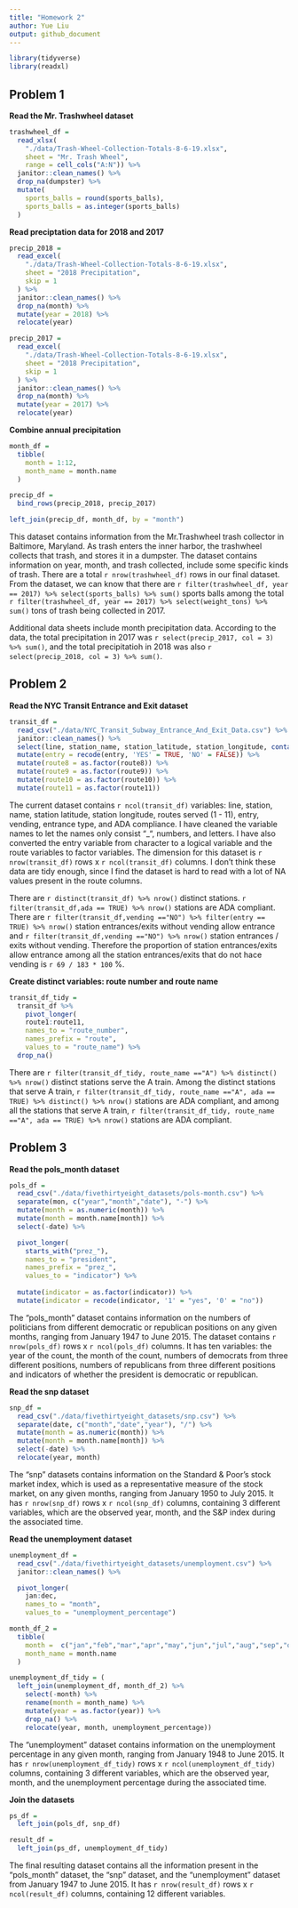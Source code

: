 ```yaml
---
title: "Homework 2"
author: Yue Liu
output: github_document
---
```


```r
library(tidyverse)
library(readxl)
```

## Problem 1

**Read the Mr. Trashwheel dataset**

```r
trashwheel_df = 
  read_xlsx(
    "./data/Trash-Wheel-Collection-Totals-8-6-19.xlsx",
    sheet = "Mr. Trash Wheel",
    range = cell_cols("A:N")) %>% 
  janitor::clean_names() %>% 
  drop_na(dumpster) %>% 
  mutate(
    sports_balls = round(sports_balls),
    sports_balls = as.integer(sports_balls)
  )      

```

**Read preciptation data for 2018 and 2017**

```r
precip_2018 = 
  read_excel(
    "./data/Trash-Wheel-Collection-Totals-8-6-19.xlsx",
    sheet = "2018 Precipitation",
    skip = 1
  ) %>%
  janitor::clean_names() %>%
  drop_na(month) %>% 
  mutate(year = 2018) %>% 
  relocate(year)

precip_2017 = 
  read_excel(
    "./data/Trash-Wheel-Collection-Totals-8-6-19.xlsx",
    sheet = "2018 Precipitation",
    skip = 1
  ) %>%
  janitor::clean_names() %>%
  drop_na(month) %>% 
  mutate(year = 2017) %>% 
  relocate(year)
```

**Combine annual precipitation**

```r
month_df = 
  tibble(
    month = 1:12,
    month_name = month.name
  )

precip_df =
  bind_rows(precip_2018, precip_2017)

left_join(precip_df, month_df, by = "month")
```

This dataset contains information from the Mr.Trashwheel trash collector in Baltimore, Maryland. As trash enters the inner harbor, the trashwheel collects that trash, and stores it in a dumpster. The dataset contains information on year, month, and trash collected, include some specific kinds of trash. There are a total `r nrow(trashwheel_df)` rows in our final dataset. From the dataset, we can know that there are `r filter(trashwheel_df, year == 2017) %>% select(sports_balls) %>% sum()` sports balls among the total `r filter(trashwheel_df, year == 2017) %>% select(weight_tons) %>% sum()` tons of trash being collected in 2017.

Additional data sheets include month precipitation data. According to the data, the total precipitation in 2017 was `r select(precip_2017, col = 3) %>% sum()`, and the total precipitatioh in 2018 was also `r select(precip_2018, col = 3) %>% sum()`. 

## Problem 2

**Read the NYC Transit Entrance and Exit dataset**

```r
transit_df = 
  read_csv("./data/NYC_Transit_Subway_Entrance_And_Exit_Data.csv") %>% 
  janitor::clean_names() %>% 
  select(line, station_name, station_latitude, station_longitude, contains("route"), entry, vending, entrance_type, ada) %>% 
  mutate(entry = recode(entry, 'YES' = TRUE, 'NO' = FALSE)) %>% 
  mutate(route8 = as.factor(route8)) %>% 
  mutate(route9 = as.factor(route9)) %>% 
  mutate(route10 = as.factor(route10)) %>% 
  mutate(route11 = as.factor(route11))
```

The current dataset contains `r ncol(transit_df)` variables: line, station, name, station latitude, station longitude, routes served (1 - 11), entry, vending, entrance type, and ADA compliance. I have cleaned the variable names to let the names only consist "_", numbers, and letters. I have also converted the entry variable from character to a logical variable and the route variables to factor variables. The dimension for this dataset is `r nrow(transit_df)` rows x `r ncol(transit_df)` columns. I don't think these data are tidy enough, since I find the dataset is hard to read with a lot of NA values present in the route columns. 

There are `r distinct(transit_df) %>% nrow()` distinct stations.
`r filter(transit_df,ada == TRUE) %>% nrow()` stations are ADA compliant.
There are `r filter(transit_df,vending =="NO") %>% filter(entry == TRUE) %>% nrow()` station entrances/exits without vending allow entrance and `r filter(transit_df,vending =="NO") %>% nrow()` station entrances / exits without vending. Therefore the proportion of station entrances/exits allow entrance among all the station entrances/exits that do not hace vending is `r 69 / 183 * 100` %. 

**Create distinct variables: route number and route name**

```r
transit_df_tidy = 
  transit_df %>% 
    pivot_longer(
    route1:route11,
    names_to = "route_number",
    names_prefix = "route",
    values_to = "route_name") %>% 
  drop_na()
```

There are `r filter(transit_df_tidy, route_name =="A") %>% distinct() %>% nrow()` distinct stations serve the A train.
Among the distinct stations that serve A train, `r filter(transit_df_tidy, route_name =="A", ada == TRUE) %>% distinct() %>% nrow()` stations are ADA compliant, and among all the stations that serve A train, `r filter(transit_df_tidy, route_name =="A", ada == TRUE) %>% nrow()` stations are ADA compliant.


## Problem 3

**Read the pols_month dataset**

```r
pols_df = 
  read_csv("./data/fivethirtyeight_datasets/pols-month.csv") %>% 
  separate(mon, c("year","month","date"), "-") %>% 
  mutate(month = as.numeric(month)) %>% 
  mutate(month = month.name[month]) %>% 
  select(-date) %>% 

  pivot_longer(
    starts_with("prez_"),
    names_to = "president",
    names_prefix = "prez_",
    values_to = "indicator") %>% 
  
  mutate(indicator = as.factor(indicator)) %>% 
  mutate(indicator = recode(indicator, '1' = "yes", '0' = "no"))
```

The "pols_month" dataset contains information on the numbers of politicians from different democratic or republican positions on any given months, ranging from January 1947 to June 2015. The dataset contains `r nrow(pols_df)` rows x `r ncol(pols_df)` columns. It has ten variables: the year of the count, the month of the count, numbers of democrats from three different positions, numbers of republicans from three different positions and indicators of whether the president is democratic or republican.

**Read the snp dataset**

```r
snp_df = 
  read_csv("./data/fivethirtyeight_datasets/snp.csv") %>% 
  separate(date, c("month","date","year"), "/") %>% 
  mutate(month = as.numeric(month)) %>% 
  mutate(month = month.name[month]) %>% 
  select(-date) %>% 
  relocate(year, month)
```

The "snp" datasets contains information on the Standard & Poor’s stock market index, which is used as a representative measure of the stock market, on any given months, ranging from January 1950 to July 2015. It has `r nrow(snp_df)` rows x `r ncol(snp_df)` columns, containing 3 different variables, which are the observed year, month, and the S&P index during the associated time.

**Read the unemployment dataset**

```r
unemployment_df = 
  read_csv("./data/fivethirtyeight_datasets/unemployment.csv") %>% 
  janitor::clean_names() %>% 

  pivot_longer(
    jan:dec,
    names_to = "month",
    values_to = "unemployment_percentage")
```
  
```r
month_df_2 = 
  tibble(
    month =  c("jan","feb","mar","apr","may","jun","jul","aug","sep","oct","nov","dec"),
    month_name = month.name
  )

unemployment_df_tidy = (
  left_join(unemployment_df, month_df_2) %>% 
    select(-month) %>%
    rename(month = month_name) %>% 
    mutate(year = as.factor(year)) %>% 
    drop_na() %>% 
    relocate(year, month, unemployment_percentage))
```

The “unemployment” dataset contains information on the unemployment percentage in any given month, ranging from January 1948 to June 2015. It has `r nrow(unemployment_df_tidy)` rows x `r ncol(unemployment_df_tidy)` columns, containing 3 different variables, which are the observed year, month, and the unemployment percentage during the associated time. 

**Join the datasets**

```r
ps_df = 
  left_join(pols_df, snp_df) 
```

```r
result_df = 
  left_join(ps_df, unemployment_df_tidy)
```

The final resulting dataset contains all the information present in the "pols_month" dataset, the "snp" dataset, and the "unemployment" dataset from January 1947 to June 2015. It has `r nrow(result_df)` rows x `r ncol(result_df)` columns, containing 12 different variables.